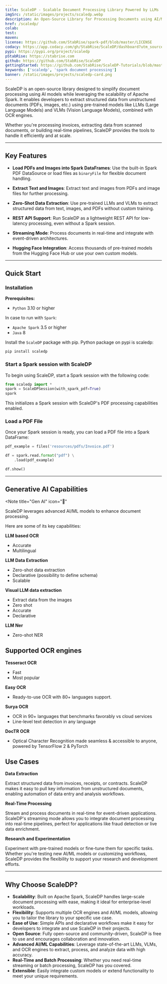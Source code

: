 ```yaml
---
title: ScaleDP - Scalable Document Processing Library Powered by LLMs
imgSrc: /static/images/projects/scaledp.webp
description: An Open-Source Library for Processing Documents using AI/ML in Apache Spark.
href: /scaledp/
colab:
test:
maven:
license: https://github.com/StabRise/spark-pdf/blob/master/LICENSE
codacy: https://app.codacy.com/gh/StabRise/ScaleDP/dashboard?utm_source=gh&utm_medium=referral&utm_content=&utm_campaign=Badge_grade
pypi: https://pypi.org/project/scaledp
pStabRise: https://stabrise.com
github: https://github.com/StabRise/ScaleDP
gettingStarted: https://github.com/StabRise/ScaleDP-Tutorials/blob/master/1.QuickStart.ipynb
keywords: ['scaledp', 'spark document processing']
banner: /static/images/projects/scaledp-card.png
---
```


ScaleDP is an open-source library designed to simplify document processing
using AI models while leveraging the scalability of Apache Spark. It enables
developers to extract structured data from unstructured documents (PDFs,
images, etc.) using pre-trained models like LLMs (Large Language Models)
and VLMs (Vision Language Models), combined with OCR engines.

Whether you're processing invoices, extracting data from scanned documents, or
building real-time pipelines, ScaleDP provides the tools to handle it efficiently
and at scale.

---

## Key Features

- **Load PDFs and Images into Spark DataFrames**:
Use the built-in Spark PDF DataSource or load files as `binaryFile` for flexible document handling.

- **Extract Text and Images**:
Extract text and images from PDFs and image files for further processing.

- **Zero-Shot Data Extraction**:
Use pre-trained LLMs and VLMs to extract structured data from text, images, and PDFs without custom training.

- **REST API Support**:
Run ScaleDP as a lightweight REST API for low-latency processing, even without a Spark session.

- **Streaming Mode**:
Process documents in real-time and integrate with event-driven architectures.

- **Hugging Face Integration**:
Access thousands of pre-trained models from the Hugging Face Hub or use your own custom models.

---



## Quick Start

### Installation

**Prerequisites:**

- `Python` 3.10 or higher

In case to run with `Spark`:

- `Apache Spark` 3.5 or higher
- `Java` 8


Install the `ScaleDP` package with pip. Python package on pypi is scaledp:

```bash
pip install scaledp
```

### Start a Spark session with ScaleDP

To begin using ScaleDP, start a Spark session with the following code:

```python
from scaledp import *
spark = ScaleDPSession(with_spark_pdf=True)
spark
```

This initializes a Spark session with ScaleDP's PDF processing capabilities enabled.

### Load a PDF File

Once your Spark session is ready, you can load a PDF file into a Spark DataFrame:

```python
pdf_example = files('resources/pdfs/Invoice.pdf')

df = spark.read.format("pdf") \
    .load(pdf_example)

df.show()
```
---

## Generative AI Capabilities


<Note
  title="Gen AI"
  icon="🚀"
>
  ScaleDP leverages advanced AI/ML models to enhance document processing.
</Note>

Here are some of its key capabilities:

**LLM based OCR**
 - Accurate
 - Multilingual

**LLM Data Extraction**
 - Zero-shot data extraction
 - Declarative (possibility to define schema)
 - Scalable

**Visual LLM data extraction**
 - Extract data from the images
 - Zero shot
 - Accurate
 - Declarative

**LLM Ner**
 - Zero-shot NER

## Supported OCR engines

**Tesseract OCR**
 - Fast
 - Most popular

**Easy OCR**
 - Ready-to-use OCR with 80+ languages support.

**Surya OCR**
 - OCR in 90+ languages that benchmarks favorably vs cloud services
 - Line-level text detection in any language

**DocTR OCR**
 - Optical Character Recognition made seamless & accessible to anyone, powered by TensorFlow 2 & PyTorch


## Use Cases

**Data Extraction**

Extract structured data from invoices, receipts, or contracts. ScaleDP makes it easy to pull key information from unstructured documents, enabling automation of data entry and analysis workflows.

**Real-Time Processing**

Stream and process documents in real-time for event-driven applications. ScaleDP's streaming mode allows you to integrate document processing into real-time pipelines, perfect for applications like fraud detection or live data enrichment.

**Research and Experimentation**

Experiment with pre-trained models or fine-tune them for specific tasks. Whether you're testing new AI/ML models or customizing workflows, ScaleDP provides the flexibility to support your research and development efforts.

---

## Why Choose ScaleDP?

- **Scalability**: Built on Apache Spark, ScaleDP handles large-scale document processing with ease, making it ideal for enterprise-level workloads.
- **Flexibility**: Supports multiple OCR engines and AI/ML models, allowing you to tailor the library to your specific use case.
- **Ease of Use**: Simple APIs and declarative workflows make it easy for developers to integrate and use ScaleDP in their projects.
- **Open Source**: Fully open-source and community-driven, ScaleDP is free to use and encourages collaboration and innovation.
- **Advanced AI/ML Capabilities**: Leverage state-of-the-art LLMs, VLMs, and OCR engines to extract, process, and analyze data with high accuracy.
- **Real-Time and Batch Processing**: Whether you need real-time streaming or batch processing, ScaleDP has you covered.
- **Extensible**: Easily integrate custom models or extend functionality to meet your unique requirements.

